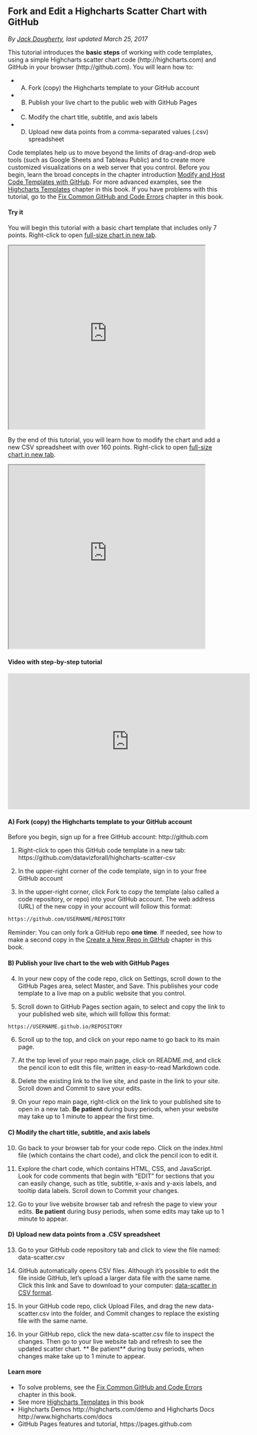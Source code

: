 ## Fork and Edit a Highcharts Scatter Chart with GitHub {#fork-highcharts}
*By [Jack Dougherty](author), last updated March 25, 2017*

This tutorial introduces the **basic steps** of working with code templates, using a simple Highcharts scatter chart code (http://highcharts.com) and GitHub in your browser (http://github.com). You will learn how to:

- A) Fork (copy) the Highcharts template to your GitHub account
- B) Publish your live chart to the public web with GitHub Pages
- C) Modify the chart title, subtitle, and axis labels
- D) Upload new data points from a comma-separated values (.csv) spreadsheet

Code templates help us to move beyond the limits of drag-and-drop web tools (such as Google Sheets and Tableau Public) and to create more customized visualizations on a web server that you control. Before you begin, learn the broad concepts in the chapter introduction [Modify and Host Code Templates with GitHub](github). For more advanced examples, see the [Highcharts Templates](highcharts) chapter in this book. If you have problems with this tutorial, go to the [Fix Common GitHub and Code Errors](fix-code) chapter in this book.

#### Try it {-}
You will begin this tutorial with a basic chart template that includes only 7 points. Right-click to open [full-size chart in new tab](https://datavizforall.github.io/highcharts-scatter-csv/).

<iframe src="https://datavizforall.github.io/highcharts-scatter-csv/" width="90%" height=425></iframe>

By the end of this tutorial, you will learn how to modify the chart and add a new CSV spreadsheet with over 160 points. Right-click to open [full-size chart in new tab](https://datavizforall.github.io/highcharts-scatter-csv-instructor-sample).

<iframe src="https://datavizforall.github.io/highcharts-scatter-csv-instructor-sample/" width="90%" height=425></iframe>

#### Video with step-by-step tutorial {-}
<iframe width="560" height="315" src="https://www.youtube.com/embed/72pgCZqWg7Q?rel=0" frameborder="0" allow="autoplay; encrypted-media" allowfullscreen></iframe>

#### A) Fork (copy) the Highcharts template to your GitHub account {-}

Before you begin, sign up for a free GitHub account: http://github.com

1) Right-click to open this GitHub code template in a new tab: https://github.com/datavizforall/highcharts-scatter-csv

2) In the upper-right corner of the code template, sign in to your free GitHub account

3) In the upper-right corner, click Fork to copy the template (also called a code repository, or repo) into your GitHub account. The web address (URL) of the new copy in your account will follow this format:
```markdown
https://github.com/USERNAME/REPOSITORY
```

Reminder: You can only fork a GitHub repo **one time**. If needed, see how to make a second copy in the [Create a New Repo in GitHub](create-repo) chapter in this book.

#### B) Publish your live chart to the web with GitHub Pages {-}
4) In your new copy of the code repo, click on Settings, scroll down to the GitHub Pages area, select Master, and Save. This publishes your code template to a live map on a public website that you control.

5) Scroll down to GitHub Pages section again, to select and copy the link to your published web site, which will follow this format:
```markdown
https://USERNAME.github.io/REPOSITORY
```

6) Scroll up to the top, and click on your repo name to go back to its main page.

7) At the top level of your repo main page, click on README.md, and click the pencil icon to edit this file, written in easy-to-read Markdown code.

8) Delete the existing link to the live site, and paste in the link to your site. Scroll down and Commit to save your edits.

9) On your repo main page, right-click on the link to your published site to open in a new tab. **Be patient** during busy periods, when your website may take up to 1 minute to appear the first time.

#### C) Modify the chart title, subtitle, and axis labels {-}
10) Go back to your browser tab for your code repo. Click on the index.html file (which contains the chart code), and click the pencil icon to edit it.

11) Explore the chart code, which contains HTML, CSS, and JavaScript. Look for code comments that begin with "EDIT" for sections that you can easily change, such as title, subtitle, x-axis and y-axis labels, and tooltip data labels. Scroll down to Commit your changes.

12) Go to your live website browser tab and refresh the page to view your edits. **Be patient** during busy periods, when some edits may take up to 1 minute to appear.

#### D) Upload new data points from a .CSV spreadsheet {-}

13) Go to your GitHub code repository tab and click to view the file named: data-scatter.csv

14) GitHub automatically opens CSV files. Although it's possible to edit the file inside GitHub, let's upload a larger data file with the same name. Click this link and Save to download to your computer: [data-scatter in CSV format](data/data-scatter.csv).

15) In your GitHub code repo, click Upload Files, and drag the new data-scatter.csv into the folder, and Commit changes to replace the existing file with the same name.

16) In your GitHub repo, click the new data-scatter.csv file to inspect the changes. Then go to your live website tab and refresh to see the updated scatter chart. ** Be patient** during busy periods, when changes make take up to 1 minute to appear.

#### Learn more {-}
- To solve problems, see the [Fix Common GitHub and Code Errors](fix-code) chapter in this book.
- See more [Highcharts Templates](highcharts) in this book
- Highcharts Demos http://highcharts.com/demo and Highcharts Docs http://www.highcharts.com/docs
- GitHub Pages features and tutorial, https://pages.github.com
